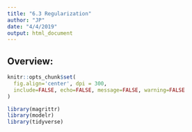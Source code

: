```yaml
---
title: "6.3 Regularization"
author: "JP"
date: "4/4/2019"
output: html_document
---
```


## Overview: 
 

```r
knitr::opts_chunk$set(
  fig.align='center', dpi = 300, 
  include=FALSE, echo=FALSE, message=FALSE, warning=FALSE
)
```

```r
library(magrittr)
library(modelr)
library(tidyverse)
```